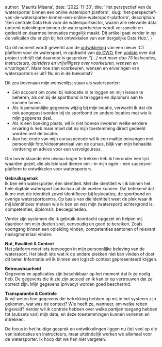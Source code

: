 
  author: 'Maurits Misana',
  date: '2022-11-30',
  title:
    'Het perspectief van de watersporter binnen een online watersport platform',
  slug: 'het-perspectief-van-de-watersporter-binnen-een-online-watersport-platform',
  description:
    'Een centrale Data Hub voor de watersportsector, waarin alle relevante data omtrent opleidingen binnen de watersportsector wordt verzameld en gedeeld en daarmee innovaties mogelijk maakt. Dit artikel gaat verder in op de valkuilen die er zijn bij het ontwikkelen van een dergelijke Data Hub.',
}


<Summary
  highlights={[
    {
      id: 'needs-watersporters',
      content:
        'Vergeet de voorkeuren, wensen en ervaringen van de watersporter niet bij het ontwikkelen van een platform voor de watersport.',
    },
  ]}
/>

Op dit moment wordt gewerkt aan de [ontwikkeling](https://cwo.nl/nieuws/update-cwo-3-0-ict) van een nieuw ICT platform voor de watersport, in opdracht van [de CWO.](https://cwo.nl/over-cwo/over-de-cwo) Een [update](https://cwo.nl/nieuws/update-cwo-3-0-opleidingen-organisatie-en-ict) over dat project schrijft dat daarvoor is gesproken _“[…] met meer dan 75 leslocaties, instructeurs, opleiders en vrijwilligers over voorkeuren, wensen en ervaringen”_. Maar hoe zien voorkeuren, wensen en ervaringen van watersporters er uit? Nu én in de toekomst?

Dit zou bovenaan mijn wensenlijst staan als watersporter:

- Eén account om zowel bij leslocatie in te loggen en mijn lessen te beheren, als om bij de sportbond in te loggen en diploma’s aan te kunnen tonen.
- Als ik persoonlijke gegevens wijzig bij mijn locatie, verwacht ik dat die ook aangepast worden bij de sportbond en andere locaties met wie ik mijn gegevens deel.
- Als ik een boeking plaats, wil ik niet hoeven invoeren welke eerdere ervaring ik heb maar moet dat na mijn toestemming direct gedeeld worden met de locatie.
- Aan het einde van mijn cursusperiode wil ik een mailtje ontvangen met persoonlijk foto/videomateriaal van de cursus, blijk van mijn behaalde vordering en advies voor een vervolgcursus.

Om bovenstaande één niveau hoger te trekken heb ik hieronder een lijst waarden gezet, die als leidraad dienen om - in mijn ogen - een succesvol platform te ontwikkelen voor watersporters.

**Gebruiksgemak**  
Ik ben één watersporter, één identiteit. Met die identiteit wil ik binnen het hele digitale watersport landschap uit de voeten kunnen. Dat betekend dat ik me met die identiteit zowel identificeer bij leslocaties, de sportbond en overige watersportcentra. Op basis van die identiteit weet de plek waar ik mij identificeer meteen wie ik ben en wat mijn (watersport) achtergrond is; competenties, diploma’s, bevoegdheden.

Verder zijn systemen die ik gebruik doordacht opgezet en helpen mij daardoor om mijn doelen snel, eenvoudig en goed te bereiken. Zoals voortgang binnen een opleiding vinden, competenties aantonen of relevant naslagmateriaal vinden.

**Nut, Kwaliteit & Context**  
Het platform moet iets toevoegen in mijn persoonlijke beleving van de watersport. Het biedt iets wat ik op andere plekken niet kan vinden of doet dit beter. Informatie wil ik binnen een logisch context gepresenteerd krijgen.

**Betrouwbaarheid**  
Gegevens en applicaties zijn beschikbaar op het moment dat ik ze nodig heb. De gegevens die ik zie zijn actueel en ik kan er op vertrouwen dat ze correct zijn. Mijn gegevens (privacy) worden goed beschermd.

**Transparantie & Controle**  
Ik wil weten hoe gegevens die betrekking hebben op mij in het systeem zijn gekomen, wat was de context? Wie heeft ze, wanneer, om welke reden ingevuld? Verder wil ik controle hebben over welke partijen toegang hebben tot (subsets van) mijn data, en deze toestemmingen kunnen verlenen en intrekken.

De focus in het huidige gesprek en ontwikkelingen liggen nu (te) veel op die van leslocaties en instructeurs, maar uiteindelijk werken we allemaal voor de watersporter. Ik hoop dat we hen niet vergeten.
